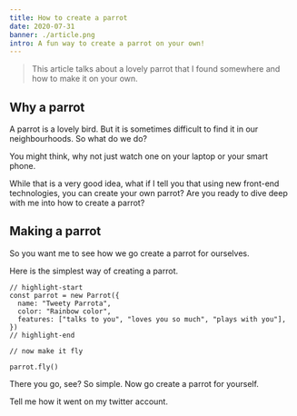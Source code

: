 ```yaml
---
title: How to create a parrot
date: 2020-07-31
banner: ./article.png
intro: A fun way to create a parrot on your own!
---
```


> This article talks about a lovely parrot that I found somewhere and how to make it on your own.

## Why a parrot

A parrot is a lovely bird. But it is sometimes difficult to find it in our neighbourhoods. So what do we do?

You might think, why not just watch one on your laptop or your smart phone.

While that is a very good idea, what if I tell you that using new front-end technologies, you can create your own parrot? Are you ready to dive deep with me into how to create a parrot?

## Making a parrot

So you want me to see how we go create a parrot for ourselves.

Here is the simplest way of creating a parrot.

```javascript{numberLines: true}
// highlight-start
const parrot = new Parrot({
  name: "Tweety Parrota",
  color: "Rainbow color",
  features: ["talks to you", "loves you so much", "plays with you"],
})
// highlight-end

// now make it fly

parrot.fly()
```

There you go, see? So simple. Now go create a parrot for yourself.

Tell me how it went on my twitter account.
